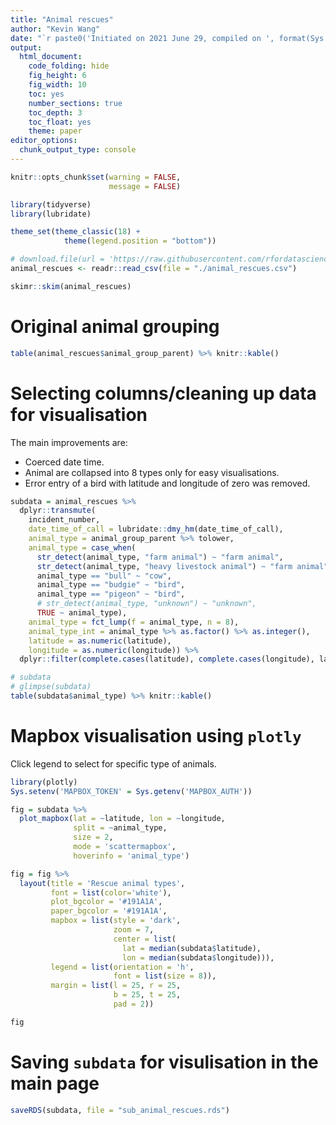 ```yaml
---
title: "Animal rescues"
author: "Kevin Wang"
date: "`r paste0('Initiated on 2021 June 29, compiled on ', format(Sys.time(), '%Y %b %d'))`"
output:
  html_document:
    code_folding: hide
    fig_height: 6
    fig_width: 10
    toc: yes
    number_sections: true
    toc_depth: 3
    toc_float: yes
    theme: paper
editor_options: 
  chunk_output_type: console
---
```


```r
knitr::opts_chunk$set(warning = FALSE,
                      message = FALSE)
```


```r
library(tidyverse)
library(lubridate)

theme_set(theme_classic(18) +
            theme(legend.position = "bottom"))

# download.file(url = 'https://raw.githubusercontent.com/rfordatascience/tidytuesday/master/data/2021/2021-06-29/animal_rescues.csv', destfile = "./animal_rescues.csv")
animal_rescues <- readr::read_csv(file = "./animal_rescues.csv")
```

```r
skimr::skim(animal_rescues)
```

# Original animal grouping
```r
table(animal_rescues$animal_group_parent) %>% knitr::kable()
```

# Selecting columns/cleaning up data for visualisation

The main improvements are: 

+ Coerced date time.
+ Animal are collapsed into 8 types only for easy visualisations.
+ Error entry of a bird with latitude and longitude of zero was removed.

```r
subdata = animal_rescues %>% 
  dplyr::transmute(
    incident_number, 
    date_time_of_call = lubridate::dmy_hm(date_time_of_call),
    animal_type = animal_group_parent %>% tolower,
    animal_type = case_when(
      str_detect(animal_type, "farm animal") ~ "farm animal", 
      str_detect(animal_type, "heavy livestock animal") ~ "farm animal", 
      animal_type == "bull" ~ "cow",
      animal_type == "budgie" ~ "bird",
      animal_type == "pigeon" ~ "bird",
      # str_detect(animal_type, "unknown") ~ "unknown",
      TRUE ~ animal_type),
    animal_type = fct_lump(f = animal_type, n = 8),
    animal_type_int = animal_type %>% as.factor() %>% as.integer(),
    latitude = as.numeric(latitude), 
    longitude = as.numeric(longitude)) %>% 
  dplyr::filter(complete.cases(latitude), complete.cases(longitude), latitude > 0)

# subdata
# glimpse(subdata)
table(subdata$animal_type) %>% knitr::kable()
```

# Mapbox visualisation using `plotly`

Click legend to select for specific type of animals.

```r
library(plotly)
Sys.setenv('MAPBOX_TOKEN' = Sys.getenv('MAPBOX_AUTH'))

fig = subdata %>% 
  plot_mapbox(lat = ~latitude, lon = ~longitude,
              split = ~animal_type, 
              size = 2,
              mode = 'scattermapbox', 
              hoverinfo = 'animal_type')

fig = fig %>% 
  layout(title = 'Rescue animal types',
         font = list(color='white'),
         plot_bgcolor = '#191A1A', 
         paper_bgcolor = '#191A1A',
         mapbox = list(style = 'dark', 
                       zoom = 7,
                       center = list(
                         lat = median(subdata$latitude),
                         lon = median(subdata$longitude))),
         legend = list(orientation = 'h',
                       font = list(size = 8)),
         margin = list(l = 25, r = 25,
                       b = 25, t = 25,
                       pad = 2)) 

fig
```

# Saving `subdata` for visulisation in the main page 
```r
saveRDS(subdata, file = "sub_animal_rescues.rds")
```

<!-- # Mapbox visualisation using `mapdeck` -->

<!-- ```{r, eval = FALSE} -->
<!-- library(mapdeck) -->
<!-- set_token(Sys.getenv("MAPBOX_AUTH")) -->
<!-- # mapdeck(token = mapdeck(token = 'your_token')) -->
<!-- mapdeck::mapdeck(style = mapdeck_style('dark')) %>%  -->
<!--   mapdeck::add_scatterplot( -->
<!--     data = subdata, -->
<!--     lat = "latitude", -->
<!--     lon = "longitude", -->
<!--     tooltip = "animal_type", -->
<!--     radius = 200, -->
<!--     fill_colour = "animal_type", -->
<!--     palette = "viridis", -->
<!--     legend = TRUE -->
<!--   ) -->
<!-- ``` -->

